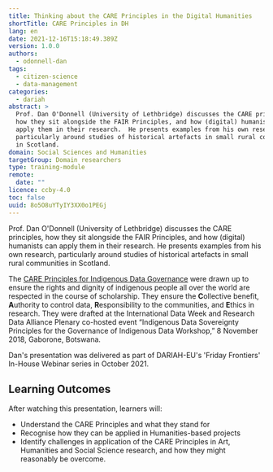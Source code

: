 ```yaml
---
title: Thinking about the CARE Principles in the Digital Humanities
shortTitle: CARE Principles in DH
lang: en
date: 2021-12-16T15:18:49.389Z
version: 1.0.0
authors:
  - odonnell-dan
tags:
  - citizen-science
  - data-management
categories:
  - dariah
abstract: >
  Prof. Dan O'Donnell (University of Lethbridge) discusses the CARE principles,
  how they sit alongside the FAIR Principles, and how (digital) humanists can
  apply them in their research.  He presents examples from his own research,
  particularly around studies of historical artefacts in small rural communities
  in Scotland.
domain: Social Sciences and Humanities
targetGroup: Domain researchers
type: training-module
remote:
  date: ""
licence: ccby-4.0
toc: false
uuid: 8o5O8uYTyIY3XX0o1PEGj
---
```

Prof. Dan O'Donnell (University of Lethbridge) discusses the CARE principles, how they sit alongside the FAIR Principles, and how (digital) humanists can apply them in their research.  He presents examples from his own research, particularly around studies of historical artefacts in small rural communities in Scotland.

The [CARE Principles for Indigenous Data Governance](https://www.gida-global.org/care) were drawn up to ensure the rights and dignity of indigenous people all over the world are respected in the course of scholarship.  They  ensure the **C**ollective benefit, **A**uthority to control data, **R**esponsibility to the communities, and **E**thics in research. They were drafted  at the International Data Week and Research Data Alliance Plenary co-hosted event “Indigenous Data Sovereignty Principles for the Governance of Indigenous Data Workshop,” 8 November 2018, Gaborone, Botswana. 

Dan's presentation was delivered as part of DARIAH-EU's 'Friday Frontiers' In-House Webinar series in October 2021.



## Learning Outcomes

After watching this presentation, learners will:

- Understand the CARE Principles and what they stand for
- Recognise how they can be applied in Humanities-based projects
- Identify challenges in application of the CARE Principles in Art, Humanities and Social Science research, and how they might reasonably be overcome.

<VideoCard provider="youtube" id="zy6D9UQuiig" title="Thinking about CARE Principles in (Digital) Humanities research" subtitle="Click here to view" image="images/dan-o-donnell-videocard-thumbnail.png" />